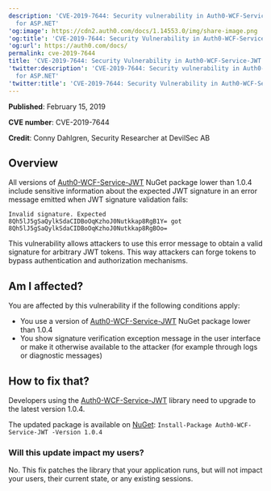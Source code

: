 ```yaml
---
description: 'CVE-2019-7644: Security vulnerability in Auth0-WCF-Service-JWT
  for ASP.NET'
'og:image': https://cdn2.auth0.com/docs/1.14553.0/img/share-image.png
'og:title': 'CVE-2019-7644: Security Vulnerability in Auth0-WCF-Service-JWT'
'og:url': https://auth0.com/docs/
permalink: cve-2019-7644
title: 'CVE-2019-7644: Security Vulnerability in Auth0-WCF-Service-JWT'
'twitter:description': 'CVE-2019-7644: Security vulnerability in Auth0-WCF-Service-JWT
  for ASP.NET'
'twitter:title': 'CVE-2019-7644: Security Vulnerability in Auth0-WCF-Service-JWT'
---
```

**Published**: February 15, 2019

**CVE number**: CVE-2019-7644

**Credit**: Conny Dahlgren, Security Researcher at DevilSec AB

## Overview

All versions of [Auth0-WCF-Service-JWT](https://www.nuget.org/packages/Auth0-WCF-Service-JWT/) NuGet package lower than 1.0.4 include sensitive information about the expected <Tooltip tip="JSON Web Token (JWT): Standard ID Token format (and often Access Token format) used to represent claims securely between two parties." cta="View Glossary" href="/docs/glossary?term=JWT">JWT</Tooltip> signature in an error message emitted when JWT signature validation fails:

`Invalid signature. Expected 8Qh5lJ5gSaQylkSdaCIDBoOqKzhoJ0Nutkkap8RgB1Y= got 8Qh5lJ5gSaQylkSdaCIDBoOqKzhoJ0Nutkkap8RgBOo=`

This vulnerability allows attackers to use this error message to obtain a valid signature for arbitrary JWT tokens. This way attackers can forge tokens to bypass authentication and authorization mechanisms.

## Am I affected?

You are affected by this vulnerability if the following conditions apply:

* You use a version of [Auth0-WCF-Service-JWT](https://www.nuget.org/packages/Auth0-WCF-Service-JWT/) NuGet package lower than 1.0.4
* You show signature verification exception message in the user interface or make it otherwise available to the attacker (for example through logs or diagnostic messages)

## How to fix that?

Developers using the [Auth0-WCF-Service-JWT](https://www.nuget.org/packages/Auth0-WCF-Service-JWT/) library need to upgrade to the latest version 1.0.4.

The updated package is available on [NuGet](https://www.nuget.org): `Install-Package Auth0-WCF-Service-JWT -Version 1.0.4`

### Will this update impact my users?

No. This fix patches the library that your application runs, but will not impact your users, their current state, or any existing sessions.